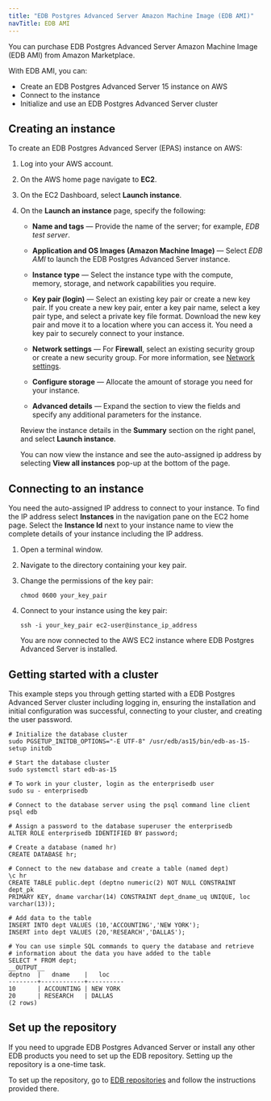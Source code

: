 ```yaml
---
title: "EDB Postgres Advanced Server Amazon Machine Image (EDB AMI)"
navTitle: EDB AMI
---
```


You can purchase EDB Postgres Advanced Server Amazon Machine Image (EDB AMI) from Amazon Marketplace. 

With EDB AMI, you can:
- Create an EDB Postgres Advanced Server 15 instance on AWS
- Connect to the instance
- Initialize and use an EDB Postgres Advanced Server cluster

## Creating an instance

To create an EDB Postgres Advanced Server (EPAS) instance on AWS: 

1. Log into your AWS account.

1. On the AWS home page navigate to **EC2**.

1. On the EC2 Dashboard, select **Launch instance**.

1. On the **Launch an instance** page, specify the following:

   - **Name and tags** &mdash; Provide the name of the server; for example, *EDB test server*.

   - **Application and OS Images (Amazon Machine Image)** &mdash; Select *EDB AMI* to launch the EDB Postgres Advanced Server instance.

   - **Instance type** &mdash; Select the instance type with the compute, memory, storage, and network capabilities you require.

   - **Key pair (login)** &mdash; Select an existing key pair or create a new key pair. If you create a new key pair, enter a key pair name, select a key pair type, and select a private key file format. Download the new key pair and move it to a location where you can access it. You need a key pair to securely connect to your instance.

   - **Network settings** &mdash; For **Firewall**, select an existing security group or create a new security group. For more information, see [Network settings](https://docs.aws.amazon.com/AWSEC2/latest/UserGuide/ec2-networking.html).

   - **Configure storage** &mdash; Allocate the amount of storage you need for your instance.

   - **Advanced details** &mdash; Expand the section to view the fields and specify any additional parameters for the instance.

   Review the instance details in the **Summary** section on the right panel, and select **Launch instance**.

   You can now view the instance and see the auto-assigned ip address by selecting **View all instances** pop-up at the bottom of the page.

## Connecting to an instance

You need the auto-assigned IP address to connect to your instance. To find the IP address select **Instances** in the navigation pane on the EC2 home page. Select the **Instance Id** next to your instance name to view the complete details of your instance including the IP address.

1. Open a terminal window.

1. Navigate to the directory containing your key pair.

1. Change the permissions of the key pair:

   ```shell
   chmod 0600 your_key_pair
   ```

1. Connect to your instance using the key pair:

   ```shell
   ssh -i your_key_pair ec2-user@instance_ip_address
   ```

   You are now connected to the AWS EC2 instance where EDB Postgres Advanced Server is installed. 

## Getting started with a cluster

This example steps you through getting started with a EDB Postgres Advanced Server cluster including logging in, ensuring the installation and initial configuration was successful, connecting to your cluster, and creating the user password.

```shell
# Initialize the database cluster
sudo PGSETUP_INITDB_OPTIONS="-E UTF-8" /usr/edb/as15/bin/edb-as-15-setup initdb

# Start the database cluster
sudo systemctl start edb-as-15

# To work in your cluster, login as the enterprisedb user
sudo su - enterprisedb

# Connect to the database server using the psql command line client
psql edb

# Assign a password to the database superuser the enterprisedb
ALTER ROLE enterprisedb IDENTIFIED BY password;

# Create a database (named hr)
CREATE DATABASE hr;

# Connect to the new database and create a table (named dept)
\c hr
CREATE TABLE public.dept (deptno numeric(2) NOT NULL CONSTRAINT dept_pk
PRIMARY KEY, dname varchar(14) CONSTRAINT dept_dname_uq UNIQUE, loc
varchar(13));

# Add data to the table
INSERT INTO dept VALUES (10,'ACCOUNTING','NEW YORK');
INSERT into dept VALUES (20,'RESEARCH','DALLAS');

# You can use simple SQL commands to query the database and retrieve
# information about the data you have added to the table
SELECT * FROM dept;
__OUTPUT__
deptno  |   dname    |   loc
--------+------------+----------
10      | ACCOUNTING | NEW YORK
20      | RESEARCH   | DALLAS
(2 rows)
```

## Set up the repository

If you need to upgrade EDB Postgres Advanced Server or install any other EDB products you need to set up the EDB repository. Setting up the repository is a one-time task. 

To set up the repository, go to [EDB repositories](https://www.enterprisedb.com/repos-downloads) and follow the instructions provided there.



